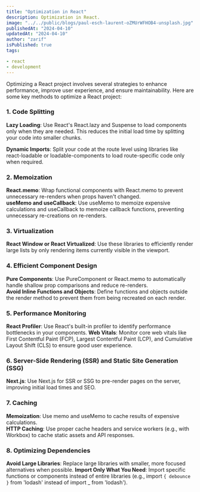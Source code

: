 ```yaml
---
title: "Optimization in React"
description: Optimization in React.
image: "../../public/blogs/paul-esch-laurent-oZMUrWFHOB4-unsplash.jpg"
publishedAt: "2024-04-10"
updatedAt: "2024-04-10"
author: "zarif"
isPublished: true
tags:

- react
- development
---
```


Optimizing a React project involves several strategies to enhance performance, improve user experience, and ensure maintainability. 
Here are some key methods to optimize a React project:

### 1. Code Splitting
**Lazy Loading**: Use React's React.lazy and Suspense to load components only when they are needed. 
This reduces the initial load time by splitting your code into smaller chunks.

**Dynamic Imports**: Split your code at the route level using libraries like react-loadable or loadable-components to load route-specific code only when required.

### 2. Memoization
**React.memo**: Wrap functional components with React.memo to prevent unnecessary re-renders when props haven't changed.<br/>
**useMemo and useCallback**: Use useMemo to memoize expensive calculations and useCallback to memoize callback functions, preventing unnecessary re-creations on re-renders.

### 3. Virtualization
**React Window or React Virtualized**: Use these libraries to efficiently render large lists by only rendering
 items currently visible in the viewport.

### 4. Efficient Component Design
**Pure Components**: Use PureComponent or React.memo to automatically handle shallow prop comparisons and reduce re-renders.<br/>
**Avoid Inline Functions and Objects**: Define functions and objects outside the render method to prevent them from being recreated on each render.

### 5. Performance Monitoring
**React Profiler**: Use React's built-in profiler to identify performance bottlenecks in your components.
**Web Vitals**: Monitor core web vitals like First Contentful Paint (FCP), Largest Contentful Paint (LCP), and Cumulative Layout Shift (CLS) to ensure good user experience.

### 6. Server-Side Rendering (SSR) and Static Site Generation (SSG)
**Next.js**: Use Next.js for SSR or SSG to pre-render pages on the server, improving initial load times and SEO.

### 7. Caching
**Memoization**: Use memo and useMemo to cache results of expensive calculations.<br/>
**HTTP Caching**: Use proper cache headers and service workers (e.g., with Workbox) to cache static assets and API responses.

### 8. Optimizing Dependencies
**Avoid Large Libraries**: Replace large libraries with smaller, more focused alternatives when possible.
**Import Only What You Need**: Import specific functions or components instead of entire libraries (e.g., import `{ debounce }` from 'lodash' instead of import _ from 'lodash').
